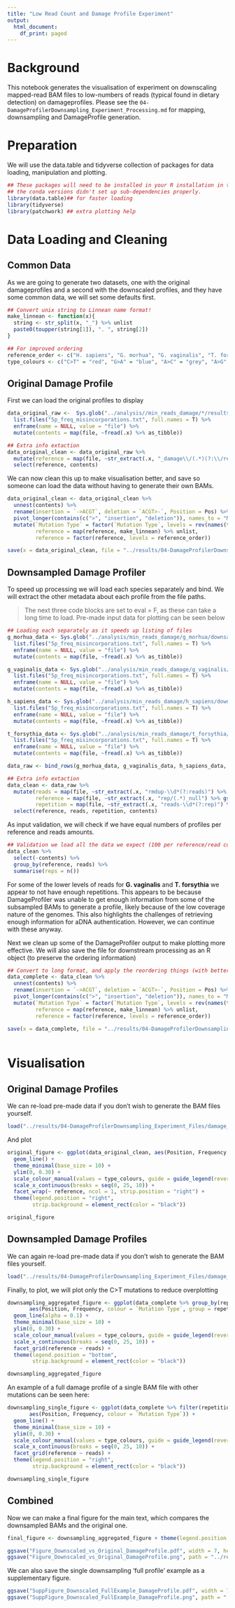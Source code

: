```yaml
---
title: "Low Read Count and Damage Profile Experiment"
output:
  html_document:
    df_print: paged
---
```


# Background

This notebook generates the visualisation of experiment on downscaling mapped-read BAM files to low-numbers of reads (typical found in dietary detection) on damageprofiles. Please see the `04-DamageProfilerDownsampling_Experiment_Processing.md` for mapping, downsampling and DamageProfile generation.

# Preparation

We will use the data.table and tidyverse collection of packages for data loading, manipulation and plotting.

```r
## These packages will need to be installed in your R installation in the conda environment manually, as 
## the conda versions didn't set up sub-dependencies properly.
library(data.table)## for faster loading
library(tidyverse)
library(patchwork) ## extra plotting help
```

# Data Loading and Cleaning

## Common Data

As we are going to generate two datasets, one with the original damageprofiles and a second with the downscaled profiles, and they have some common data, we
will set some defaults first.

```r
## Convert unix string to Linnean name format!
make_linnean <- function(x){
  string <- str_split(x, "_") %>% unlist
  paste0(toupper(string[1]), ". ", string[2])
}

## For improved ordering
reference_order <- c("H. sapiens", "G. morhua", "G. vaginalis", "T. forsythia")
type_colours <- c("C>T" = "red", "G>A" = "blue", "A>C" = "grey", "A>G" = "grey", "A>T" = "grey", "C>A" = "grey", "C>G" = "grey", "G>C" = "grey", "G>T" = "grey", "T>A" = "grey", "T>C" = "grey",	"T>G" = "grey", "insertion" = "purple", "deletion" = "green")

```

## Original Damage Profile

First we can load the original profiles to display

```r
data_original_raw <-  Sys.glob("../analysis//min_reads_damage/*/results/damageprofiler/*/") %>%
  list.files("5p_freq_misincorporations.txt", full.names = T) %>%
  enframe(name = NULL, value = "file") %>%
  mutate(contents = map(file, ~fread(.x) %>% as_tibble))

## Extra info extaction
data_original_clean <- data_original_raw %>% 
  mutate(reference = map(file, ~str_extract(.x, "_damage\\/(.*)(?:\\/results)") %>% gsub("_damage/", "", .) %>% gsub("/results", "", .)) %>% unlist) %>%
  select(reference, contents)
```

We can now clean this up to make visualisation better, and save so someone can load the data without having to generate their own BAMs.

```r
data_original_clean <- data_original_clean %>%
  unnest(contents) %>%
  rename(insertion = `->ACGT`, deletion = `ACGT>-`, Position = Pos) %>%
  pivot_longer(contains(c(">", "insertion", "deletion")), names_to = "Mutation Type", values_to = "Frequency") %>%
  mutate(`Mutation Type` = factor(`Mutation Type`, levels = rev(names(type_colours))),
         reference = map(reference, make_linnean) %>% unlist,
         reference = factor(reference, levels = reference_order))

save(x = data_original_clean, file = "../results/04-DamageProfilerDownsampling_Experiment_Files/damage_original_damageprofiles.robj")
```

## Downsampled Damage Profiler

To speed up processing we will load each species separately and bind. We will extract the other metadata about each profile from the file paths.

> The next three code blocks are set to eval = F, as these can take a long time to load. Pre-made input data for plotting can be seen below

```r
## Loading each separately as it speeds up listing of files
g_morhua_data <- Sys.glob("../analysis/min_reads_damage/g_morhua/downsampling/damageprofiles/*/*") %>%
  list.files("5p_freq_misincorporations.txt", full.names = T) %>%
  enframe(name = NULL, value = "file") %>%
  mutate(contents = map(file, ~fread(.x) %>% as_tibble))

g_vaginalis_data <- Sys.glob("../analysis/min_reads_damage/g_vaginalis/downsampling/damageprofiles/*/*") %>%
  list.files("5p_freq_misincorporations.txt", full.names = T) %>%
  enframe(name = NULL, value = "file") %>%
  mutate(contents = map(file, ~fread(.x) %>% as_tibble))

h_sapiens_data <- Sys.glob("../analysis/min_reads_damage/h_sapiens/downsampling/damageprofiles/*/*") %>%
  list.files("5p_freq_misincorporations.txt", full.names = T) %>%
  enframe(name = NULL, value = "file") %>%
  mutate(contents = map(file, ~fread(.x) %>% as_tibble))

t_forsythia_data <- Sys.glob("../analysis/min_reads_damage/t_forsythia/downsampling/damageprofiles/*/*") %>%
  list.files("5p_freq_misincorporations.txt", full.names = T) %>%
  enframe(name = NULL, value = "file") %>%
  mutate(contents = map(file, ~fread(.x) %>% as_tibble))

data_raw <- bind_rows(g_morhua_data, g_vaginalis_data, h_sapiens_data, t_forsythia_data)

## Extra info extaction
data_clean <- data_raw %>% 
  mutate(reads = map(file, ~str_extract(.x, "rmdup-\\d*(?:reads)") %>% gsub("rmdup-|reads", "", .)) %>% unlist %>% as.integer(),
         reference = map(file, ~str_extract(.x, "rep/(.*)_null") %>% gsub("rep/|_null", "", .)) %>% unlist,
         repetition = map(file, ~str_extract(.x, "reads-\\d*(?:rep)") %>% gsub("reads-|rep", "", .) %>% unlist %>% as.integer()) %>% unlist) %>% 
  select(reference, reads, repetition, contents)
```

As input validation, we will check if we have equal numbers of profiles per reference and reads amounts.

```r
## Validation we load all the data we expect (100 per reference/read combination)!
data_clean %>% 
  select(-contents) %>% 
  group_by(reference, reads) %>% 
  summarise(reps = n())
```

For some of the lower levels of reads for **G. vaginalis** and **T. forsythia**
we appear to not have enough repetitions. This appears to be because DamageProfiler was
unable to get enough information from some of the subsampled BAMs to generate
a profile, likely because of the low coverage nature of the genomes. This also
highlights the challenges of retrieving enough information for aDNA 
authentication. However, we can continue with these anyway.

Next we clean up some of the DamageProfiler output to make plotting more effective. We will also save the file for downstream processing as an R object (to
preserve the ordering information)

```r
## Convert to long format, and apply the reordering things (with better names) to match typical DamageProfiler output
data_complete <- data_clean %>%
  unnest(contents) %>%
  rename(insertion = `->ACGT`, deletion = `ACGT>-`, Position = Pos) %>%
  pivot_longer(contains(c(">", "insertion", "deletion")), names_to = "Mutation Type", values_to = "Frequency") %>%
  mutate(`Mutation Type` = factor(`Mutation Type`, levels = rev(names(type_colours))),
         reference = map(reference, make_linnean) %>% unlist,
         reference = factor(reference, levels = reference_order))

save(x = data_complete, file = "../results/04-DamageProfilerDownsampling_Experiment_Files/damage_downscaling_damageprofiles.robj")
  
```

# Visualisation

## Original Damage Profiles

We can re-load pre-made data if you don't wish to generate the BAM files yourself.

```r
load("../results/04-DamageProfilerDownsampling_Experiment_Files/damage_original_damageprofiles.robj")
```

And plot 

```r
original_figure <- ggplot(data_original_clean, aes(Position, Frequency, colour = `Mutation Type`)) +
  geom_line() +
  theme_minimal(base_size = 10) +
  ylim(0, 0.30) +
  scale_colour_manual(values = type_colours, guide = guide_legend(reverse = TRUE)) +
  scale_x_continuous(breaks = seq(0, 25, 10)) +
  facet_wrap(~ reference, ncol = 1, strip.position = "right") +
  theme(legend.position = "right",
        strip.background = element_rect(color = "black"))

original_figure
```


## Downsampled Damage Profiles

We can again re-load pre-made data if you don't wish to generate the BAM files yourself.

```r
load("../results/04-DamageProfilerDownsampling_Experiment_Files/damage_downscaling_damageprofiles.robj")
```


Finally, to plot, we will plot only the C>T mutations to reduce overplotting

```r
downsampling_aggregated_figure <- ggplot(data_complete %>% group_by(repetition) %>% filter(`Mutation Type` == "C>T"), 
       aes(Position, Frequency, colour = `Mutation Type`, group = repetition)) +
  geom_line(alpha = 0.1) +
  theme_minimal(base_size = 10) +
  ylim(0, 0.30) +
  scale_colour_manual(values = type_colours, guide = guide_legend(reverse = TRUE)) +
  scale_x_continuous(breaks = seq(0, 25, 10)) +
  facet_grid(reference ~ reads) +
  theme(legend.position = "bottom",
        strip.background = element_rect(color = "black"))

downsampling_aggregated_figure
```

An example of a full damage profile of a single BAM file with other mutations can be seen here:

```r
downsampling_single_figure <- ggplot(data_complete %>% filter(repetition == 12), 
       aes(Position, Frequency, colour = `Mutation Type`)) +
  geom_line() +
  theme_minimal(base_size = 10) +
  ylim(0, 0.30) +
  scale_colour_manual(values = type_colours, guide = guide_legend(reverse = TRUE)) +
  scale_x_continuous(breaks = seq(0, 25, 10)) +
  facet_grid(reference ~ reads) +
  theme(legend.position = "right",
        strip.background = element_rect(color = "black"))

downsampling_single_figure
```


## Combined

Now we can make a final figure for the main text, which compares the downsampled BAMs and the original one.

```r
final_figure <- downsampling_aggregated_figure + theme(legend.position = "none") + original_figure + plot_layout(widths = c(12,2)) + plot_annotation(tag_levels = "a")

ggsave("Figure_Downscaled_vs_Original_DamageProfile.pdf", width = 7, height = 4, units = "in", path = "../results/04-DamageProfilerDownsampling_Experiment_Files/", plot = final_figure, device = cairo_pdf())
ggsave("Figure_Downscaled_vs_Original_DamageProfile.png", path = "../results/04-DamageProfilerDownsampling_Experiment_Files/", width = 7, height = 3.5, units = "in", dpi = 600, plot = final_figure,  device = png)
```

We can also save the single downsampling 'full profile' example as a supplementary figure.

```r
ggsave("SuppFigure_Downscaled_FullExample_DamageProfile.pdf", width = 7, height = 4, units = "in", path = "../results/04-DamageProfilerDownsampling_Experiment_Files", plot = downsampling_single_figure, device = cairo_pdf())
ggsave("SuppFigure_Downscaled_FullExample_DamageProfile.png", path = "../results/04-DamageProfilerDownsampling_Experiment_Files/", width = 7, height = 3.5, units = "in", dpi = 600, plot = downsampling_single_figure,  device = png)
```

